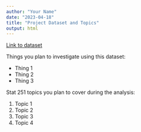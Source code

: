 ```yaml
---
author: "Your Name"
date: "2023-04-18"
title: "Project Dataset and Topics"
output: html
---
```


[Link to dataset]()

Things you plan to investigate using this dataset:

- Thing 1
- Thing 2
- Thing 3

Stat 251 topics you plan to cover during the analysis:

1. Topic 1
2. Topic 2
3. Topic 3
4. Topic 4


